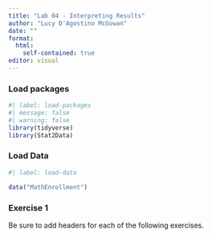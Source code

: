 ```yaml
---
title: "Lab 04 - Interpreting Results"
author: "Lucy D'Agostino McGowan"
date: ""
format: 
  html:
    self-contained: true
editor: visual
---
```


### Load packages

```r
#| label: load-packages
#| message: false
#| warning: false
library(tidyverse) 
library(Stat2Data)
```

### Load Data

```r
#| label: load-data

data("MathEnrollment")
```

### Exercise 1

Be sure to add headers for each of the following exercises.
